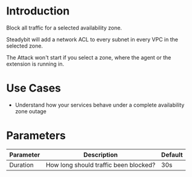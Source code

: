 # Introduction

Block all traffic for a selected availability zone.

Steadybit will add a network ACL to every subnet in every VPC in the selected zone.

The Attack won't start if you select a zone, where the agent or the extension is running in.

# Use Cases

* Understand how your services behave under a complete availability zone outage

# Parameters

| Parameter | Description                           | Default |
|-----------|---------------------------------------|---------|
| Duration  | How long should traffic been blocked? | 30s     |
